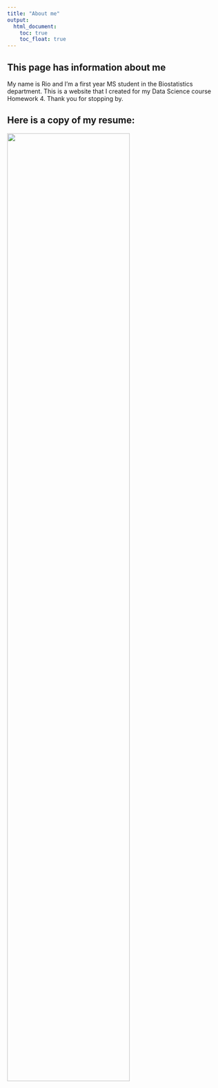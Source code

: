 ```yaml
---
title: "About me"
output: 
  html_document:
    toc: true
    toc_float: true
---
```


## This page has information about me

My name is Rio and I'm a first year MS student in the Biostatistics department. This is a website that I created for my Data Science course Homework 4. Thank you for stopping by.


## Here is a copy of my resume:

<img src="image/RioYan_Resume202010.jpg" style = "width: 75%">

